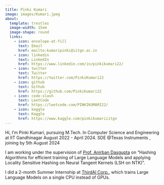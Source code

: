 ```yaml
---
title: Pinki Kumari
image: images/Kumari.jpeg
about:
  template: trestles
  image-width: 15em
  image-shape: round
  links:
    - icon: envelope-at-fill
      text: Email
      href: mailto:kumaripinki@iitgn.ac.in
    - icon: linkedin
      text: LinkedIn
      href: https://www.linkedin.com/in/pinkikumari22/
    - icon: twitter
      text: Twitter
      href: https://twitter.com/PinkiKumari22
    - icon: github
      text: Github
      href: https://github.com/PinkiKumari22
    - icon: code-slash
      text: LeetCode
      href: https://leetcode.com/PINKIKUMARI22/
    - icon: kaggle
      text: Kaggle
      href: https://www.kaggle.com/pinkikumariiitgn
---
```


Hi, I'm Pinki Kumari, pursuing M.Tech. In Computer Science and Engineering at IIT Gandhinagar August 2022 - April 2024.
SDE @Texas Instruments , joining by 5th August 2024

I am working under the supervision of [Prof. Anirban Dasgupta](https://sites.google.com/site/anirbandasgupta) on "Hashing Algorithms for efficient training of Large Language Models and applying Locality Sensitive Hashing on Neural Tangent Kernels (LSH on NTK)".

I did a 2-month Summer Internship at [ThirdAI Corp.](https://www.thirdai.com/), which trains Large Language Models on a single CPU instead of GPUs. 

